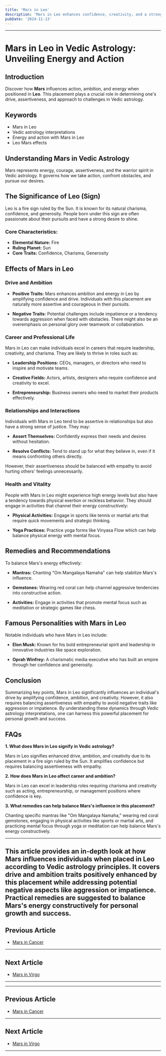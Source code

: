 ```yaml
---
title: 'Mars in Leo'
description: 'Mars in Leo enhances confidence, creativity, and a strong will. Individuals are ambitious, charismatic leaders who are driven to achieve recognition and make a significant impact in Vedic Astrology'
pubDate: '2024-11-13'
---
```


---

# Mars in Leo in Vedic Astrology: Unveiling Energy and Action

## Introduction

Discover how **Mars** influences action, ambition, and energy when positioned in **Leo**. This placement plays a crucial role in determining one's drive, assertiveness, and approach to challenges in Vedic astrology.

## Keywords

- Mars in Leo
- Vedic astrology interpretations
- Energy and action with Mars in Leo
- Leo Mars effects

## Understanding Mars in Vedic Astrology

Mars represents energy, courage, assertiveness, and the warrior spirit in Vedic astrology. It governs how we take action, confront obstacles, and pursue our desires.

## The Significance of Leo (Sign)

Leo is a fire sign ruled by the Sun. It is known for its natural charisma, confidence, and generosity. People born under this sign are often passionate about their pursuits and have a strong desire to shine.

### Core Characteristics:
- **Elemental Nature:** Fire
- **Ruling Planet:** Sun
- **Core Traits:** Confidence, Charisma, Generosity

## Effects of Mars in Leo

### Drive and Ambition

- **Positive Traits:** Mars enhances ambition and energy in Leo by amplifying confidence and drive. Individuals with this placement are naturally more assertive and courageous in their pursuits.
  
- **Negative Traits:** Potential challenges include impatience or a tendency towards aggression when faced with obstacles. There might also be an overemphasis on personal glory over teamwork or collaboration.

### Career and Professional Life

Mars in Leo can make individuals excel in careers that require leadership, creativity, and charisma. They are likely to thrive in roles such as:
  
- **Leadership Positions:** CEOs, managers, or directors who need to inspire and motivate teams.
  
- **Creative Fields:** Actors, artists, designers who require confidence and creativity to excel.
  
- **Entrepreneurship:** Business owners who need to market their products effectively.

### Relationships and Interactions

Individuals with Mars in Leo tend to be assertive in relationships but also have a strong sense of justice. They may:
  
- **Assert Themselves:** Confidently express their needs and desires without hesitation.
  
- **Resolve Conflicts:** Tend to stand up for what they believe in, even if it means confronting others directly.

However, their assertiveness should be balanced with empathy to avoid hurting others' feelings unnecessarily.

### Health and Vitality

People with Mars in Leo might experience high energy levels but also have a tendency towards physical exertion or reckless behavior. They should engage in activities that channel their energy constructively:

- **Physical Activities:** Engage in sports like tennis or martial arts that require quick movements and strategic thinking.
  
- **Yoga Practices:** Practice yoga forms like Vinyasa Flow which can help balance physical energy with mental focus.

## Remedies and Recommendations

To balance Mars's energy effectively:

- **Mantras:** Chanting "Om Mangalaya Namaha" can help stabilize Mars's influence.
  
- **Gemstones:** Wearing red coral can help channel aggressive tendencies into constructive action.
  
- **Activities:** Engage in activities that promote mental focus such as meditation or strategic games like chess.

## Famous Personalities with Mars in Leo

Notable individuals who have Mars in Leo include:

- **Elon Musk:** Known for his bold entrepreneurial spirit and leadership in innovative industries like space exploration.
  
- **Oprah Winfrey:** A charismatic media executive who has built an empire through her confidence and generosity.

## Conclusion

Summarizing key points, Mars in Leo significantly influences an individual's drive by amplifying confidence, ambition, and creativity. However, it also requires balancing assertiveness with empathy to avoid negative traits like aggression or impatience. By understanding these dynamics through Vedic astrology interpretations, one can harness this powerful placement for personal growth and success.

## FAQs

**1. What does Mars in Leo signify in Vedic astrology?**

Mars in Leo signifies enhanced drive, ambition, and creativity due to its placement in a fire sign ruled by the Sun. It amplifies confidence but requires balancing assertiveness with empathy.

**2. How does Mars in Leo affect career and ambition?**

Mars in Leo can excel in leadership roles requiring charisma and creativity such as acting, entrepreneurship, or management positions where confidence is key.

**3. What remedies can help balance Mars's influence in this placement?**

Chanting specific mantras like "Om Mangalaya Namaha," wearing red coral gemstones, engaging in physical activities like sports or martial arts, and practicing mental focus through yoga or meditation can help balance Mars's energy constructively.

---

This article provides an in-depth look at how Mars influences individuals when placed in Leo according to Vedic astrology principles. It covers drive and ambition traits positively enhanced by this placement while addressing potential negative aspects like aggression or impatience. Practical remedies are suggested to balance Mars's energy constructively for personal growth and success.
---

## Previous Article
- [Mars in Cancer](/blogs-md/0803_Mars_In_Rashi/080304_Mars_in_Cancer.mdx)

---

## Next Article
- [Mars in Virgo](/blogs-md/0803_Mars_In_Rashi/080306_Mars_in_Virgo.mdx)

---
---

## Previous Article
- [Mars in Cancer](080304_Mars_in_Cancer.mdx)

---

## Next Article
- [Mars in Virgo](080306_Mars_in_Virgo.mdx)

---
